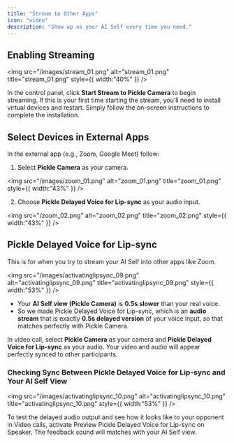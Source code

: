 ```yaml
---
title: "Stream to Other Apps"
icon: "video"
description: "Show up as your AI Self every time you need."
---
```


## Enabling Streaming

<img
  src="/images/stream_01.png"
  alt="stream_01.png"
  title="stream_01.png"
  style={{ width:"40%" }}
/>

In the control panel, click **Start Stream to Pickle Camera** to begin streaming. If this is your first time starting the stream, you'll need to install virtual devices and restart. Simply follow the on-screen instructions to complete the installation.

## Select Devices in External Apps

In the external app (e.g., Zoom, Google Meet) follow:

1. Select **Pickle Camera** as your camera.

<img
  src="/images/zoom_01.png"
  alt="zoom_01.png"
  title="zoom_01.png"
  style={{ width:"43%" }}
/>

2. Choose **Pickle Delayed Voice for Lip-sync** as your audio input.

<img
  src="/zoom_02.png"
  alt="zoom_02.png"
  title="zoom_02.png"
  style={{ width:"43%" }}
/>

## Pickle Delayed Voice for Lip-sync

This is for when you try to stream your AI Self into other apps like Zoom.

<img
  src="/images/activatinglipsync_09.png"
  alt="activatinglipsync_09.png"
  title="activatinglipsync_09.png"
  style={{ width:"53%" }}
/>

- Your **AI Self view (Pickle Camera)**  is **0.5s slower** than your real voice.
- So we made Pickle Delayed Voice for Lip-sync, which is an **audio stream** that is exactly **0.5s delayed version** of your voice input, so that matches perfectly with Pickle Camera.

In video call, select **Pickle Camera** as your camera and **Pickle Delayed Voice for Lip-sync** as your audio. Your video and audio will appear perfectly synced to other participants.

### Checking Sync Between Pickle Delayed Voice for Lip-sync and Your AI Self View

<img
  src="/images/activatinglipsync_10.png"
  alt="activatinglipsync_10.png"
  title="activatinglipsync_10.png"
  style={{ width:"53%" }}
/>

To test the delayed audio output and see how it looks like to your opponent in Video calls, activate Preview Pickle Delayed Voice for Lip-sync on Speaker. The feedback sound will matches with your AI Self view.